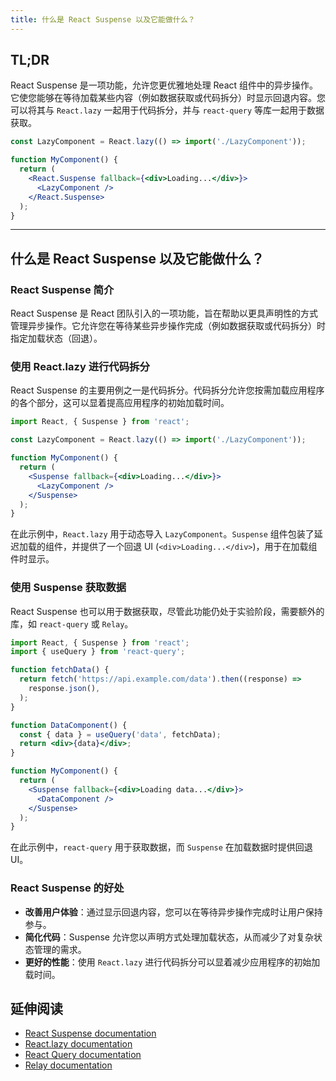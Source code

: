 ```yaml
---
title: 什么是 React Suspense 以及它能做什么？
---
```


## TL;DR

React Suspense 是一项功能，允许您更优雅地处理 React 组件中的异步操作。它使您能够在等待加载某些内容（例如数据获取或代码拆分）时显示回退内容。您可以将其与 `React.lazy` 一起用于代码拆分，并与 `react-query` 等库一起用于数据获取。

```jsx
const LazyComponent = React.lazy(() => import('./LazyComponent'));

function MyComponent() {
  return (
    <React.Suspense fallback={<div>Loading...</div>}>
      <LazyComponent />
    </React.Suspense>
  );
}
```

***

## 什么是 React Suspense 以及它能做什么？

### React Suspense 简介

React Suspense 是 React 团队引入的一项功能，旨在帮助以更具声明性的方式管理异步操作。它允许您在等待某些异步操作完成（例如数据获取或代码拆分）时指定加载状态（回退）。

### 使用 React.lazy 进行代码拆分

React Suspense 的主要用例之一是代码拆分。代码拆分允许您按需加载应用程序的各个部分，这可以显着提高应用程序的初始加载时间。

```jsx
import React, { Suspense } from 'react';

const LazyComponent = React.lazy(() => import('./LazyComponent'));

function MyComponent() {
  return (
    <Suspense fallback={<div>Loading...</div>}>
      <LazyComponent />
    </Suspense>
  );
}
```

在此示例中，`React.lazy` 用于动态导入 `LazyComponent`。`Suspense` 组件包装了延迟加载的组件，并提供了一个回退 UI (`<div>Loading...</div>`)，用于在加载组件时显示。

### 使用 Suspense 获取数据

React Suspense 也可以用于数据获取，尽管此功能仍处于实验阶段，需要额外的库，如 `react-query` 或 `Relay`。

```jsx
import React, { Suspense } from 'react';
import { useQuery } from 'react-query';

function fetchData() {
  return fetch('https://api.example.com/data').then((response) =>
    response.json(),
  );
}

function DataComponent() {
  const { data } = useQuery('data', fetchData);
  return <div>{data}</div>;
}

function MyComponent() {
  return (
    <Suspense fallback={<div>Loading data...</div>}>
      <DataComponent />
    </Suspense>
  );
}
```

在此示例中，`react-query` 用于获取数据，而 `Suspense` 在加载数据时提供回退 UI。

### React Suspense 的好处

* **改善用户体验**：通过显示回退内容，您可以在等待异步操作完成时让用户保持参与。
* **简化代码**：Suspense 允许您以声明方式处理加载状态，从而减少了对复杂状态管理的需求。
* **更好的性能**：使用 `React.lazy` 进行代码拆分可以显着减少应用程序的初始加载时间。

## 延伸阅读

* [React Suspense documentation](https://react.dev/reference/react/Suspense)
* [React.lazy documentation](https://react.dev/reference/react/lazy)
* [React Query documentation](https://react-query.tanstack.com/)
* [Relay documentation](https://relay.dev/docs/next/guides/relay-resolvers/suspense/)
